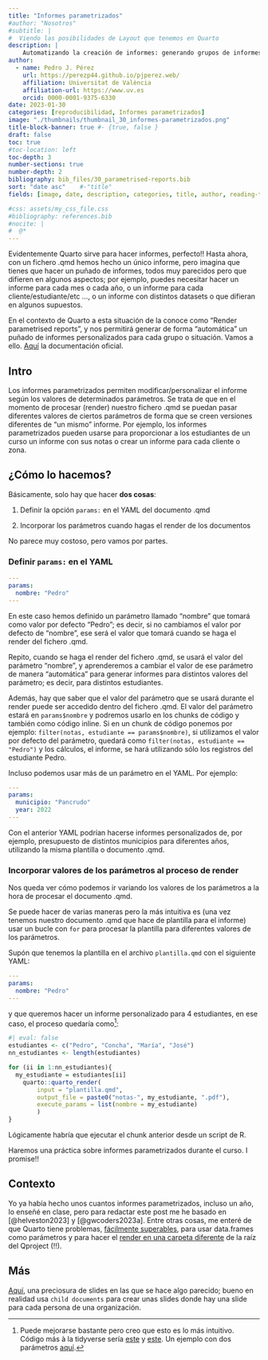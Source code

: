 ```yaml
---
title: "Informes parametrizados"
#author: "Nosotros"
#subtitle: | 
#  Viendo las posibilidades de Layout que tenemos en Quarto
description: |
    Automatizando la creación de informes: generando grupos de informes utilizando conjuntos de parámetros.
author:
  - name: Pedro J. Pérez
    url: https://perezp44.github.io/pjperez.web/
    affiliation: Universitat de València
    affiliation-url: https://www.uv.es
    orcid: 0000-0001-9375-6330
date: 2023-01-30
categories: [reproducibilidad, Informes parametrizados]
image: "./thumbnails/thumbnail_30_informes-parametrizados.png"
title-block-banner: true #- {true, false }
draft: false
toc: true
#toc-location: left
toc-depth: 3
number-sections: true
number-depth: 2
bibliography: bib_files/30_parametrised-reports.bib
sort: "date asc"    #-"title"
fields: [image, date, description, categories, title, author, reading-time]

#css: assets/my_css_file.css
#bibliography: references.bib
#nocite: |
#  @*
---
```


Evidentemente Quarto sirve para hacer informes, perfecto!! Hasta ahora, con un fichero .qmd hemos hecho un único informe, pero imagina que tienes que hacer un puñado de informes, todos muy parecidos pero que difieren en algunos aspectos; por ejemplo, puedes necesitar hacer un informe para cada mes o cada año, o un informe para cada cliente/estudiante/etc ..., o un informe con distintos datasets o que difieran en algunos supuestos. 

En el contexto de Quarto a esta situación de la conoce como "Render parametrised reports", y nos permitirá generar de forma "automática" un puñado de informes personalizados para cada grupo o situación. Vamos a ello. [Aquí](https://quarto.org/docs/computations/parameters.html) la documentación oficial.

## Intro

Los informes parametrizados permiten modificar/personalizar el informe según los valores de determinados parámetros. Se trata de que en el momento de procesar (render) nuestro fichero .qmd se puedan pasar diferentes valores de ciertos parámetros de forma que se creen versiones diferentes de "un mismo" informe. Por ejemplo, los informes parametrizados pueden usarse para proporcionar a los estudiantes de un curso un informe con sus notas o crear un informe para cada cliente o zona.


## ¿Cómo lo hacemos?

Básicamente, solo hay que hacer **dos cosas**:

1.  Definir la opción `params:` en el YAML del documento .qmd

2.  Incorporar los parámetros cuando hagas el render de los documentos

No parece muy costoso, pero vamos por partes.

### Definir `params:` en el YAML

``` yaml
---
params:
  nombre: "Pedro"
---
```

En este caso hemos definido un parámetro llamado "nombre" que tomará como valor por defecto "Pedro"; es decir, si no cambiamos el valor por defecto de "nombre", ese será el valor que tomará cuando se haga el render del fichero .qmd.

Repito, cuando se haga el render del fichero .qmd, se usará el valor del parámetro "nombre", y aprenderemos a cambiar el valor de ese parámetro de manera "automática" para generar informes para distintos valores del parámetro; es decir, para distintos estudiantes.

Además, hay que saber que el valor del parámetro que se usará durante el render puede ser accedido dentro del fichero .qmd. El valor del parámetro estará en `params$nombre` y podremos usarlo en los chunks de código y también como código inline. Si en un chunk de código ponemos por ejemplo: `filter(notas, estudiante == params$nombre)`, si utilizamos el valor por defecto del parámetro, quedará como `filter(notas, estudiante == "Pedro")` y los cálculos, el informe, se hará utilizando sólo los registros del estudiante Pedro.

Incluso podemos usar más de un parámetro en el YAML. Por ejemplo:

``` yaml
---
params:
  municipio: "Pancrudo"
  year: 2022
---
```

Con el anterior YAML podrían hacerse informes personalizados de, por ejemplo, presupuesto de distintos municipios para diferentes años, utilizando la misma plantilla o documento .qmd.

### Incorporar valores de los parámetros al proceso de render

Nos queda ver cómo podemos ir variando los valores de los parámetros a la hora de procesar el documento .qmd.

Se puede hacer de varias maneras pero la más intuitiva es (una vez tenemos nuestro documento .qmd que hace de plantilla para el informe) usar un bucle con `for` para procesar la plantilla para diferentes valores de los parámetros.

Supón que tenemos la plantilla en el archivo `plantilla.qmd` con el siguiente YAML:

``` yaml
---
params:
  nombre: "Pedro"
---
```

y que queremos hacer un informe personalizado para 4 estudiantes, en ese caso, el proceso quedaría como[^1]:

[^1]: Puede mejorarse bastante pero creo que esto es lo más intuitivo. Código más à la tidyverse sería [este](https://thomasmock.quarto.pub/reports-presentations/#/render-with-parameters-1) y [este](https://twitter.com/CedScherer/status/1593288233256886272). Un ejemplo con dos parámetros [aquí](https://twitter.com/MeghanMHall/status/1573365069093937155).

```r
#| eval: false
estudiantes <- c("Pedro", "Concha", "María", "José")
nn_estudiantes <- length(estudiantes)

for (ii in 1:nn_estudiantes){
  my_estudiante = estudiantes[ii]
    quarto::quarto_render(
        input = "plantilla.qmd",
        output_file = paste0("notas-", my_estudiante, ".pdf"),
        execute_params = list(nombre = my_estudiante)
        )
}
```

Lógicamente habría que ejecutar el chunk anterior desde un script de R.

Haremos una práctica sobre informes parametrizados durante el curso. I promise!!


## Contexto


Yo ya había hecho unos cuantos informes parametrizados, incluso un año, lo enseñé en clase, pero para redactar este post me he basado en [@helveston2023] y [@gwcoders2023a]. Entre otras cosas, me enteré de que Quarto tiene problemas, [fácilmente superables](https://fediscience.org/@jhelvy/109932107055926502), para usar data.frames como parámetros y para hacer el [render en una carpeta diferente](https://fediscience.org/@jhelvy/109801352523104934) de la raíz del Qproject (!!). 


## Más

[Aquí](https://twitter.com/WeAreRLadies/status/1599096598314754054), una preciosura de slides en las que se hace algo parecido; bueno en realidad usa `child documents` para crear unas slides donde hay una slide para cada persona de una organización.


